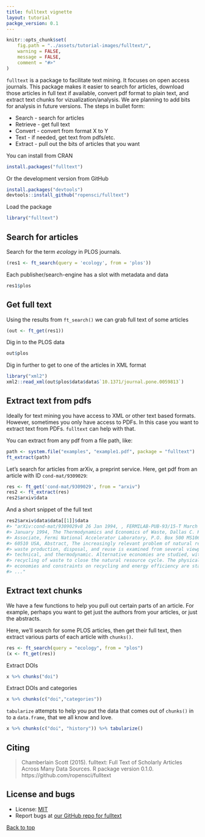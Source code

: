 ```yaml
---
title: fulltext vignette
layout: tutorial
packge_version: 0.1
---
```



```r
knitr::opts_chunk$set(
	fig.path = "../assets/tutorial-images/fulltext/",
	warning = FALSE,
	message = FALSE,
	comment = "#>"
)
```

`fulltext` is a package to facilitate text mining. It focuses on open access journals. This package makes it easier to search for articles, download those articles in full text if available, convert pdf format to plain text, and extract text chunks for vizualization/analysis. We are planning to add bits for analysis in future versions. The steps in bullet form:

* Search - search for articles
* Retrieve - get full text
* Convert - convert from format X to Y
* Text - if needed, get text from pdfs/etc.
* Extract - pull out the bits of articles that you want

<section id="installation">

You can install from CRAN

```r
install.packages("fulltext")
```

Or the development version from GitHub

```r
install.packages("devtools")
devtools::install_github("ropensci/fulltext")
```

Load the package

```r
library("fulltext")
```

</section>

<section id="usage">

## Search for articles

Search for the term _ecology_ in PLOS journals.

```r
(res1 <- ft_search(query = 'ecology', from = 'plos'))
```

Each publisher/search-engine has a slot with metadata and data

```r
res1$plos
```

## Get full text

Using the results from `ft_search()` we can grab full text of some articles

```r
(out <- ft_get(res1))
```

Dig in to the PLOS data

```r
out$plos
```

Dig in further to get to one of the articles in XML format

```r
library("xml2")
xml2::read_xml(out$plos$data$data$`10.1371/journal.pone.0059813`)
```

## Extract text from pdfs

Ideally for text mining you have access to XML or other text based formats. However, sometimes you only have access to PDFs. In this case you want to extract text from PDFs. `fulltext` can help with that.

You can extract from any pdf from a file path, like:

```r
path <- system.file("examples", "example1.pdf", package = "fulltext")
ft_extract(path)
```

Let's search for articles from arXiv, a preprint service. Here, get pdf from an article with ID `cond-mat/9309029`:

```r
res <- ft_get('cond-mat/9309029', from = "arxiv")
res2 <- ft_extract(res)
res2$arxiv$data
```

And a short snippet of the full text

```r
res2$arxiv$data$data[[1]]$data
#> "arXiv:cond-mat/9309029v8 26 Jan 1994, , FERMILAB-PUB-93/15-T March 1993, Revised:
#> January 1994, The Thermodynamics and Economics of Waste, Dallas C. Kennedy, Research
#> Associate, Fermi National Accelerator Laboratory, P.O. Box 500 MS106, Batavia, Illinois
#> 60510 USA, Abstract, The increasingly relevant problem of natural resource use and
#> waste production, disposal, and reuse is examined from several viewpoints: economic,
#> technical, and thermodynamic. Alternative economies are studied, with emphasis on
#> recycling of waste to close the natural resource cycle. The physical nature of human
#> economies and constraints on recycling and energy efficiency are stated in terms
#> ..."
```

## Extract text chunks

We have a few functions to help you pull out certain parts of an article. For example, perhaps you want to get just the authors from your articles, or just the abstracts.

Here, we'll search for some PLOS articles, then get their full text, then extract various parts of each article with `chunks()`.

```r
res <- ft_search(query = "ecology", from = "plos")
(x <- ft_get(res))
```

Extract DOIs

```r
x %>% chunks("doi")
```

Extract DOIs and categories

```r
x %>% chunks(c("doi","categories"))
```

`tabularize` attempts to help you put the data that comes out of `chunks()` in to a `data.frame`, that we all know and love.

```r
x %>% chunks(c("doi", "history")) %>% tabularize()
```

</section>


<section id="citing">

## Citing

> Chamberlain Scott (2015). fulltext: Full Text of Scholarly Articles Across Many Data Sources. R package version 0.1.0. https://github.com/ropensci/fulltext

</section>


<section id="license_bugs">

## License and bugs

* License: [MIT](http://opensource.org/licenses/MIT)
* Report bugs at [our GitHub repo for fulltext](https://github.com/ropensci/fulltext/issues?state=open)

</section>

[Back to top](#top)
